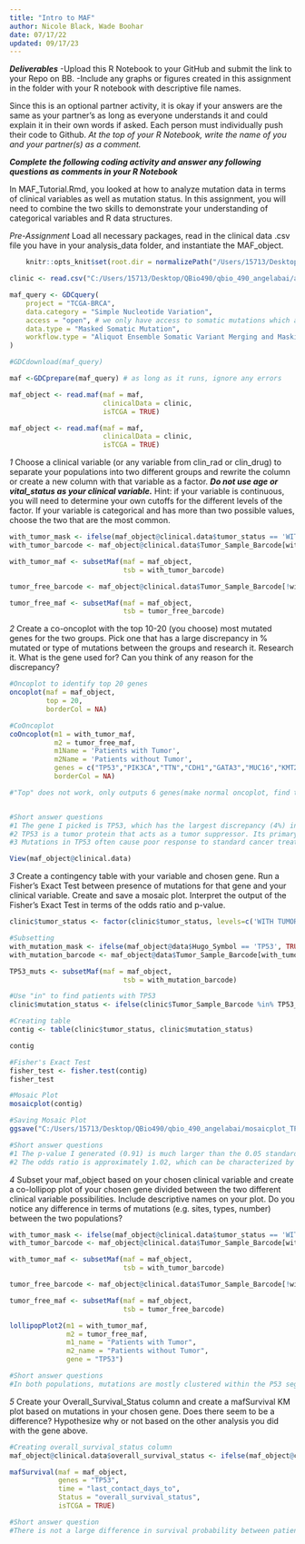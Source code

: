 ---
title: "Intro to MAF" 
author: Nicole Black, Wade Boohar
date: 07/17/22
updated: 09/17/23
---

***Deliverables***
-Upload this R Notebook to your GitHub and submit the link to your Repo on BB.
-Include any graphs or figures created in this assignment in the folder with your R notebook with descriptive file names.

Since this is an optional partner activity, it is okay if your answers are the same as your partner’s as long as everyone understands it and could explain it in their own words if asked. Each person must individually push their code to Github. *At the top of your R Notebook, write the name of you and your partner(s) as a comment.*

***Complete the following coding activity and answer any following questions as comments in your R Notebook***

In MAF_Tutorial.Rmd, you looked at how to analyze mutation data in terms of clinical variables as well as mutation status. In this assignment, you will need to combine the two skills to demonstrate your understanding of categorical variables and R data structures.

*Pre-Assignment*
Load all necessary packages, read in the clinical data .csv file you have in your analysis_data folder, and instantiate the MAF_object.



```{r setup}
    knitr::opts_knit$set(root.dir = normalizePath("/Users/15713/Desktop/QBio490/qbio_490_angelabai/analysis_data")) 
```



```{r}
clinic <- read.csv("C:/Users/15713/Desktop/QBio490/qbio_490_angelabai/analysis_data/brca_clinical_data.csv")

maf_query <- GDCquery(
    project = "TCGA-BRCA", 
    data.category = "Simple Nucleotide Variation", 
    access = "open", # we only have access to somatic mutations which are open access
    data.type = "Masked Somatic Mutation", 
    workflow.type = "Aliquot Ensemble Somatic Variant Merging and Masking"
)

#GDCdownload(maf_query)

maf <-GDCprepare(maf_query) # as long as it runs, ignore any errors

maf_object <- read.maf(maf = maf, 
                       clinicalData = clinic,
                       isTCGA = TRUE)
```

```{r}
maf_object <- read.maf(maf = maf, 
                       clinicalData = clinic,
                       isTCGA = TRUE)
```

*1*
Choose a clinical variable (or any variable from clin_rad or clin_drug) to separate your populations into two different groups and rewrite the column or create a new column with that variable as a factor. ***Do not use age or vital_status as your clinical variable.*** Hint: if your variable is continuous, you will need to determine your own cutoffs for the different levels of the factor. If your variable is categorical and has more than two possible values, choose the two that are the most common.
```{r}

with_tumor_mask <- ifelse(maf_object@clinical.data$tumor_status == 'WITH TUMOR', TRUE, FALSE)
with_tumor_barcode <- maf_object@clinical.data$Tumor_Sample_Barcode[with_tumor_mask]

with_tumor_maf <- subsetMaf(maf = maf_object,
                            tsb = with_tumor_barcode)

tumor_free_barcode <- maf_object@clinical.data$Tumor_Sample_Barcode[!with_tumor_mask]

tumor_free_maf <- subsetMaf(maf = maf_object,
                            tsb = tumor_free_barcode)

```


*2*
Create a co-oncoplot with the top 10-20 (you choose) most mutated genes for the two groups. Pick one that has a large discrepancy in % mutated or type of mutations between the groups and research it. 
Research it. What is the gene used for? Can you think of any reason for the discrepancy?
```{r}
#Oncoplot to identify top 20 genes 
oncoplot(maf = maf_object,
         top = 20,
         borderCol = NA) 

#CoOncoplot
coOncoplot(m1 = with_tumor_maf, 
           m2 = tumor_free_maf, 
           m1Name = 'Patients with Tumor', 
           m2Name = 'Patients without Tumor',
           genes = c("TP53","PIK3CA","TTN","CDH1","GATA3","MUC16","KMT2C","MAP3K1","HMCN1","FLG","RYR2","SYNE1","PTEN","USH2A","NCOR1","ZFHX4","SPTA1","DMD","MUC17","NEB"),
           borderCol = NA)

#"Top" does not work, only outputs 6 genes(make normal oncoplot, find the top 10 genes, then write them down with "gene" command)


#Short answer questions
#1 The gene I picked is TP53, which has the largest discrepancy (4%) in percent mutated between the top 20 genes of these two groups.
#2 TP53 is a tumor protein that acts as a tumor suppressor. Its primary role is facilitating normal cell division by regulating the expression of ~500 genes. Individuals who inherit a mutated version of this gene, called Li-Fraumeni Syndrome (LFS), have a 90% likelihood of developing cancer within their lifetimes. The most common cancers if LFS patients include breast cancer and soft tissue sarcoma. 
#3 Mutations in TP53 often cause poor response to standard cancer treatments such as chemotherapy, radiotherapy, and hormonotherapy. This may help explain the discrepancy shown by the co-oncoplot. Patients with tumor have a greater percentage of this gene compared to patients without tumors, as TP53 mutations may inhibit treatment effectiveness and increase risk of tumor recurrence. 
```


```{r}
View(maf_object@clinical.data)
```


*3*
Create a contingency table with your variable and chosen gene. Run a Fisher’s Exact Test between presence of mutations for that gene and your clinical variable. Create and save a mosaic plot. 
Interpret the output of the Fisher’s Exact Test in terms of the odds ratio and p-value.
```{r}
clinic$tumor_status <- factor(clinic$tumor_status, levels=c('WITH TUMOR', 'TUMOR FREE'))

#Subsetting 
with_mutation_mask <- ifelse(maf_object@data$Hugo_Symbol == 'TP53', TRUE, FALSE)
with_mutation_barcode <- maf_object@data$Tumor_Sample_Barcode[with_tumor_mask]

TP53_muts <- subsetMaf(maf = maf_object,
                            tsb = with_mutation_barcode)

#Use "in" to find patients with TP53
clinic$mutation_status <- ifelse(clinic$Tumor_Sample_Barcode %in% TP53_muts@data$Tumor_Sample_Barcode, TRUE, FALSE)

#Creating table
contig <- table(clinic$tumor_status, clinic$mutation_status)

contig

#Fisher's Exact Test
fisher_test <- fisher.test(contig)
fisher_test

#Mosaic Plot
mosaicplot(contig)

#Saving Mosaic Plot
ggsave("C:/Users/15713/Desktop/QBio490/qbio_490_angelabai/mosaicplot_TP53muts_BRCA.png")

#Short answer questions
#1 The p-value I generated (0.91) is much larger than the 0.05 standard, which indicates that this data is not statistically significant. The null hypothesis is not rejected, meaning that no correlation was found between the presence of tumors and mutations in TP53.
#2 The odds ratio is approximately 1.02, which can be characterized by the odds of finding TP53 mutations in a patient with tumor compared to odds of finding TP53 mutations in a patient without tumors. This indicates that patients with tumor are more likely to have TP53 mutations. The odds of having TP53 mutations in patients with tumor are 1.02 times greater than patients without tumors. 

```


*4*
Subset your maf_object based on your chosen clinical variable and create a co-lollipop plot of your chosen gene divided between the two different clinical variable possibilities. Include descriptive names on your plot.
Do you notice any difference in terms of mutations (e.g. sites, types, number) between the two populations?
```{r}
with_tumor_mask <- ifelse(maf_object@clinical.data$tumor_status == 'WITH TUMOR', TRUE, FALSE)
with_tumor_barcode <- maf_object@clinical.data$Tumor_Sample_Barcode[with_tumor_mask]

with_tumor_maf <- subsetMaf(maf = maf_object,
                            tsb = with_tumor_barcode)

tumor_free_barcode <- maf_object@clinical.data$Tumor_Sample_Barcode[!with_tumor_mask]

tumor_free_maf <- subsetMaf(maf = maf_object,
                            tsb = tumor_free_barcode)

lollipopPlot2(m1 = with_tumor_maf, 
              m2 = tumor_free_maf, 
              m1_name = "Patients with Tumor",
              m2_name = "Patients without Tumor",
              gene = "TP53") 

#Short answer questions
#In both populations, mutations are mostly clustered within the P53 segment. Although this could be due to the large sample size, mutations present in the "patients with tumor" group are more spread across P53_TAD and P53_tetramer as well. Missense mutations are the most frequent mutation in the P53 segment, but rarely occur outside of this segment. To the right of P53, in P_53 tetramer and the gray area in between, frame shift deletion mutations are the most common. On one particular site, at the middle left of the P53 segment, 19 patient without tumors have a mutation.
```


*5*
Create your Overall_Survival_Status column and create a mafSurvival KM plot based on mutations in your chosen gene.
Does there seem to be a difference? Hypothesize why or not based on the other analysis you did with the gene above.
```{r}
#Creating overall_survival_status column
maf_object@clinical.data$overall_survival_status <- ifelse(maf_object@clinical.data$vital_status == 'Alive', TRUE, FALSE)

mafSurvival(maf = maf_object,
            genes = "TP53",
            time = "last_contact_days_to",
            Status = "overall_survival_status", 
            isTCGA = TRUE)

#Short answer question
#There is not a large difference in survival probability between patients with the tumor and patients with mutations in TP53. Using the Fisher's Exact test, it was found that the p-value when examining patients with tumors and presence of TP53 mutation was significantly higher than 0.05, indicating no relationship. Having a tumor indicates that the patient is still undergoing treatment or experiencing cancer recurrence. Since TP53 has no proven correlation with the "patient with tumor" population, its presence should not affect the survival probability.  
```
